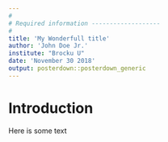 ```yaml
---
#
# Required information -------------------
#
title: 'My Wonderfull title'
author: 'John Doe Jr.'
institute: "Brocku U"
date: 'November 30 2018'
output: posterdown::posterdown_generic
---
```


# Introduction

Here is some text
